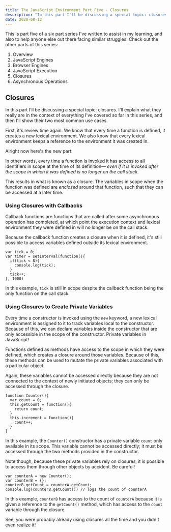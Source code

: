 ```yaml
---
title: The JavaScript Environment Part Five - Closures
description: "In this part I'll be discussing a special topic: closures. I'll explain what they really are in the context of everything I've covered so far in this series..."
date: 2020-08-12
---
```


This is part five of a six part series I've written to assist in my learning, and also to help anyone else out there facing similar struggles. 
Check out the other parts of this series:

1. <Link to='/posts/javascript-environment-part-one'>Overview</Link>
2. <Link to='/posts/javascript-environment-part-two'>JavaScript Engines</Link>
3. <Link to='/posts/javascript-environment-part-three'>Browser Engines</Link>
4. <Link to='/posts/javascript-environment-part-four'>JavaScript Execution</Link>
5. Closures
6. <Link to='/posts/javascript-environment-part-six'>Asynchronous Operations</Link>

## Closures

In this part I'll be discussing a special topic: closures. I'll explain what they really are in the context of everything I've covered so far in this series,
and then I'll show their two most common use cases.

First, it's review time again. We know that every time a function is defined, it creates a new lexical environment. 
We also know that every lexical environment keeps a reference to the environment it was created in. 

Alright now here's the new part:

In other words, every time a function is invoked it has access to all identifiers in scope at the time of its definition&mdash;
*even if it is invoked after the scope in which it was defined is no longer on the call stack.* 

This results in what is known as a closure. 
The variables in scope when the function was defined are *enclosed* around that function, such that they can be accessed at a later time.

### Using Closures with Callbacks

Callback functions are functions that are called after some asynchronous operation has completed, 
at which point the execution context and lexical environment they were defined in will no longer be on the call stack. 

Because the callback function creates a closure when it is defined, it's still possible to access variables defined outside its lexical environment. 

```
var tick = 0;
var timer = setInterval(function(){
  if(tick < 8){
    console.log(tick);
  }
  tick++;
}, 1000)
```

In this example, `tick` is still in scope despite the callback function being the only function on the call stack. 

### Using Closures to Create Private Variables

Every time a constructor is invoked using the `new` keyword, a new lexical environment is assigned to it to track variables local to the constructor. 
Because of this, we can declare variables inside the constructor that are only accessible in the scope of the constructor. Private variables in JavaScript! 

Functions defined as methods have access to the scope in which they were defined, 
which creates a closure around those variables. Because of this, these methods can be used to mutate the private variables associated with a particular object.

Again, these variables cannot be accessed directly because they are not connected to the context of newly initiated objects; they can only be accessed through the closure. 

```
function Counter(){
  var count = 0;
  this.getCount = function(){
    return count;
  }
  this.increment = function(){
    count++;
  }
}
```

In this example, the `Counter()` constructor has a private variable `count` only available in its scope. 
This variable cannot be accessed directly; it must be accessed through the two methods provided in the constructor. 

Note though, because these private variables rely on closures, it is possible to access them through other objects by accident. Be careful!

```
var counterA = new Counter();
var counterB = {};
counterB.getCount = counterA.getCount;
console.log(counterB.getCount()) // logs the count of counterA
```

In this example, `counterB` has access to the count of `counterA` because it is given a reference to the `getCount()` method, 
which has access to the `count` variable through the closure.

See, you were probably already using closures all the time and you didn't even realize it!